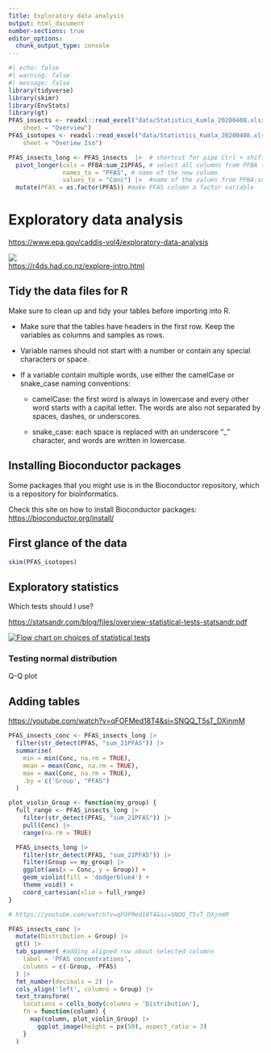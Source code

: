 ```yaml
---
Title: Exploratory data analysis
output: html_document
number-sections: true
editor_options: 
  chunk_output_type: console
---
```


```r
#| echo: false
#| warning: false
#| message: false
library(tidyverse)
library(skimr)
library(EnvStats)
library(gt)
PFAS_insects <- readxl::read_excel("data/Statistics_Kumla_20200408.xlsx", 
    sheet = "Overview")
PFAS_isotopes <- readxl::read_excel("data/Statistics_Kumla_20200408.xlsx", 
    sheet = "Overiew Iso")

PFAS_insects_long <- PFAS_insects  |>  # shortcut for pipe Ctrl + shift + M
  pivot_longer(cols = PFBA:sum_21PFAS, # select all columns from PFBA to sum_21PFAS
               names_to = "PFAS", # name of the new column
               values_to = "Conc") |>  #name of the values from PFBA:sum_21PFAS
  mutate(PFAS = as.factor(PFAS)) #make PFAS column a factor variable
```

# Exploratory data analysis

<https://www.epa.gov/caddis-vol4/exploratory-data-analysis>

![](images/data-science-explore.png)  
<https://r4ds.had.co.nz/explore-intro.html>

## Tidy the data files for R

Make sure to clean up and tidy your tables before importing into R.

-   Make sure that the tables have headers in the first row. Keep the variables as columns and samples as rows.

-   Variable names should not start with a number or contain any special characters or space.

-   If a variable contain multiple words, use either the camelCase or snake_case naming conventions:

    -   camelCase: the first word is always in lowercase and every other word starts with a capital letter. The words are also not separated by spaces, dashes, or underscores.

    -   snake_case: each space is replaced with an underscore "\_" character, and words are written in lowercase.

## Installing Bioconductor packages

Some packages that you might use is in the Bioconductor repository, which is a repository for bioinformatics.

Check this site on how to install Bioconductor packages: <https://bioconductor.org/install/>

## First glance of the data

```r

skim(PFAS_isotopes)
```


## Exploratory statistics

Which tests should I use?

<https://statsandr.com/blog/files/overview-statistical-tests-statsandr.pdf>

[![Flow chart on choices of statistical tests](data/chart_statisticalanalysis.jpg)](https://doi.org/10.1016/j.aiia.2020.09.002)



### Testing normal distribution


Q-Q plot



## Adding tables

<https://youtube.com/watch?v=qFOFMed18T4&si=SNQQ_T5sT_DXjnmM>

```r

PFAS_insects_conc <- PFAS_insects_long |> 
  filter(str_detect(PFAS, "sum_21PFAS")) |> 
  summarise(
    min = min(Conc, na.rm = TRUE),
    mean = mean(Conc, na.rm = TRUE),
    max = max(Conc, na.rm = TRUE),
    .by = c('Group', "PFAS")
  )


```

```r

plot_violin_Group <- function(my_group) {
  full_range <- PFAS_insects_long |>
    filter(str_detect(PFAS, "sum_21PFAS")) |> 
    pull(Conc) |>
    range(na.rm = TRUE)

  PFAS_insects_long |>
    filter(str_detect(PFAS, "sum_21PFAS")) |> 
    filter(Group == my_group) |>
    ggplot(aes(x = Conc, y = Group)) +
    geom_violin(fill = 'dodgerblue4') +
    theme_void() +
    coord_cartesian(xlim = full_range)
}

```

```r
# https://youtube.com/watch?v=qFOFMed18T4&si=SNQQ_T5sT_DXjnmM

PFAS_insects_conc |>
  mutate(Distribution = Group) |>
  gt() |>
  tab_spanner( #adding aligned row about selected columns
    label = 'PFAS concentrations',
    columns = c(-Group, -PFAS)
  ) |> 
  fmt_number(decimals = 2) |> 
  cols_align('left', columns = Group) |> 
  text_transform(
    locations = cells_body(columns = 'Distribution'),
    fn = function(column) {
      map(column, plot_violin_Group) |>
        ggplot_image(height = px(50), aspect_ratio = 3)
    }
  ) 
```

